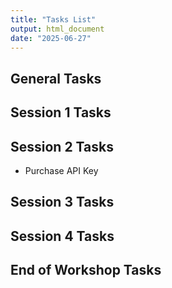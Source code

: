 ```yaml
---
title: "Tasks List"
output: html_document
date: "2025-06-27"
---
```





## General Tasks


## Session 1 Tasks


## Session 2 Tasks

- Purchase API Key


## Session 3 Tasks


## Session 4 Tasks


## End of Workshop Tasks